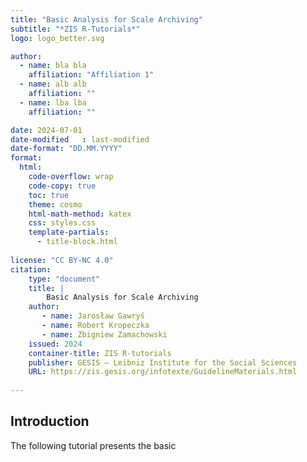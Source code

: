 ```yaml
---
title: "Basic Analysis for Scale Archiving"
subtitle: "*ZIS R-Tutorials*"
logo: logo_better.svg

author: 
  - name: bla bla
    affiliation: "Affiliation 1"
  - name: alb alb
    affiliation: ""
  - name: lba lba
    affiliation: ""

date: 2024-07-01
date-modified	: last-modified
date-format: "DD.MM.YYYY"
format:
  html:
    code-overflow: wrap
    code-copy: true
    toc: true
    theme: cosmo
    html-math-method: katex
    css: styles.css
    template-partials:
      - title-block.html
    
license: "CC BY-NC 4.0"
citation: 
    type: "document"
    title: |
        Basic Analysis for Scale Archiving
    author:
       - name: Jarosław Gawryś
       - name: Robert Kropeczka
       - name: Zbigniew Zamachowski
    issued: 2024
    container-title: ZIS R-tutorials
    publisher: GESIS – Leibniz Institute for the Social Sciences 
    URL: https://zis.gesis.org/infotexte/GuidelineMaterials.html
    
---
```

## Introduction

The following tutorial presents the basic